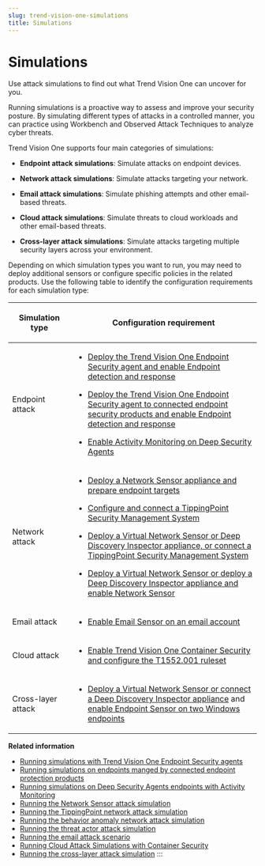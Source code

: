 ```yaml
---
slug: trend-vision-one-simulations
title: Simulations
---
```

# Simulations

Use attack simulations to find out what Trend Vision One can uncover for you.

Running simulations is a proactive way to assess and improve your security posture. By simulating different types of attacks in a controlled manner, you can practice using Workbench and Observed Attack Techniques to analyze cyber threats.

Trend Vision One supports four main categories of simulations:

- **Endpoint attack simulations**: Simulate attacks on endpoint devices.

- **Network attack simulations**: Simulate attacks targeting your network.

- **Email attack simulations**: Simulate phishing attempts and other email-based threats.

- **Cloud attack simulations**: Simulate threats to cloud workloads and other email-based threats.

- **Cross-layer attack simulations**: Simulate attacks targeting multiple security layers across your environment.

Depending on which simulation types you want to run, you may need to deploy additional sensors or configure specific policies in the related products. Use the following table to identify the configuration requirements for each simulation type:

<table>
<colgroup>
<col style="width: 25%" />
<col style="width: 75%" />
</colgroup>
<thead>
<tr>
<th><p>Simulation type</p></th>
<th><p>Configuration requirement</p></th>
</tr>
</thead>
<tbody>
<tr>
<td><p>Endpoint attack</p></td>
<td><ul>
<li><p><a href="trend-vision-one-running-simulations-endpoints-xdr">Deploy the Trend Vision One Endpoint Security agent and enable Endpoint detection and response</a></p></li>
<li><p><a href="trend-vision-one-simulations-endpoint-sensor">Deploy the Trend Vision One Endpoint Security agent to connected endpoint security products and enable Endpoint detection and response</a></p></li>
<li><p><a href="trend-vision-one-simulations-deep-security-agents">Enable Activity Monitoring on Deep Security Agents</a></p></li>
</ul></td>
</tr>
<tr>
<td><p>Network attack</p></td>
<td><ul>
<li><p><a href="trend-vision-one-network-sensor-attack-simulation">Deploy a Network Sensor appliance and prepare endpoint targets</a></p></li>
<li><p><a href="trend-vision-one-tippingpoint-network-attack-sim">Configure and connect a TippingPoint Security Management System</a></p></li>
<li><p><a href="trend-vision-one-behavior-anom-sim">Deploy a Virtual Network Sensor or Deep Discovery Inspector appliance, or connect a TippingPoint Security Management System</a></p></li>
<li><p><a href="trend-vision-one-threat-actor-sim">Deploy a Virtual Network Sensor or deploy a Deep Discovery Inspector appliance and enable Network Sensor</a></p></li>
</ul></td>
</tr>
<tr>
<td><p>Email attack</p></td>
<td><ul>
<li><p><a href="trend-vision-one-running-email-attack-scenario">Enable Email Sensor on an email account</a></p></li>
</ul></td>
</tr>
<tr>
<td><p>Cloud attack</p></td>
<td><ul>
<li><p><a href="trend-vision-one-running-cloud-attack-simulations">Enable Trend Vision One Container Security and configure the T1552.001 ruleset</a></p></li>
</ul></td>
</tr>
<tr>
<td><p>Cross-layer attack</p></td>
<td><ul>
<li><p><a href="trend-vision-one-cross-layer-attack-sim">Deploy a Virtual Network Sensor or connect a Deep Discovery Inspector appliance</a> and <a href="trend-vision-one-simulations-endpoint-sensor">enable Endpoint Sensor on two Windows endpoints</a></p></li>
</ul></td>
</tr>
</tbody>
</table>

**Related information**

- [Running simulations with Trend Vision One Endpoint Security agents](running-simulations-endpoints-xdr.md "Run attack simulation scripts on your endpoints with the Trend Vision One Endpoint Security agent.")
- [Running simulations on endpoints manged by connected endpoint protection products](simulations-endpoint-sensor.md "Run simulations with Trend Vision One Endpoint Security agents on endpoints managed by connected Trend Micro Apex One as a Service and Trend Cloud One - Endpoint & Workload Security instances.")
- [Running simulations on Deep Security Agents endpoints with Activity Monitoring](simulations-deep-security-agents.md "Run simulations on connected on Deep Security Agents with Activity Monitoring enabled, and view the results in Trend Vision One.")
- [Running the Network Sensor attack simulation](network-sensor-attack-simulation.mdx)
- [Running the TippingPoint network attack simulation](tippingpoint-network-attack-sim.md "Update the Digital Vaccine package on a TippingPoint Security Management System and run a simulated network attack in Trend Vision One.")
- [Running the behavior anomaly network attack simulation](behavior-anom-sim.md "Run a behavior anomaly simulation in Trend Vision One with one deployed Virtual Network Sensor, Deep Discovery Inspector appliance, or connected TippingPoint SMS.")
- [Running the threat actor attack simulation](threat-actor-sim.md "Run a threat actor attack simulation in Trend Vision One with one deployed Virtual Network Sensor, connected Deep Discovery Inspector appliance, or connected TippingPoint device with Network Sensor enabled.")
- [Running the email attack scenario](running-email-attack-scenario.md "Enable Email Sensor on one testing email account, and then run the simulation test to trigger detections in Trend Vision One.")
- [Running Cloud Attack Simulations with Container Security](running-cloud-attack-simulations.md "Run simulated attacks on your cloud workloads to test your defenses and practice using Workbench and Observed Attack Techniques to analyze network threats.")
- [Running the cross-layer attack simulation](cross-layer-attack-sim.md "Run a cross-layer attack simulation in Trend Vision One to simulate attacks targeting multiple security layers across your environment.")
:::
